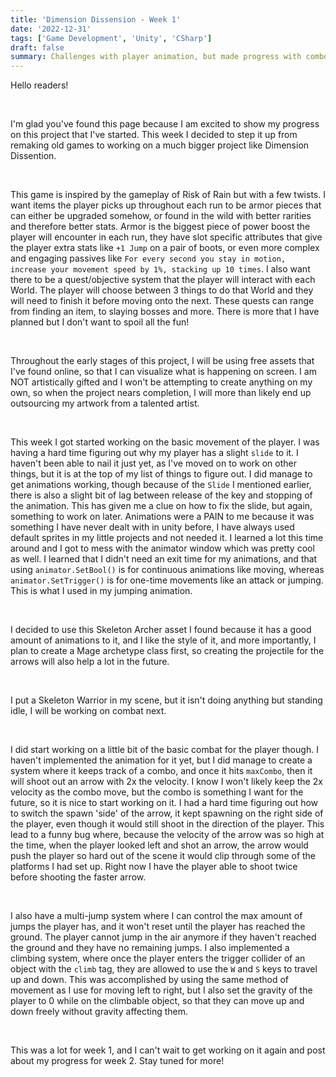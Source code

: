```yaml
---
title: 'Dimension Dissension - Week 1'
date: '2022-12-31'
tags: ['Game Development', 'Unity', 'CSharp']
draft: false
summary: Challenges with player animation, but made progress with combo tracking.
---
```


Hello readers!

‍

I'm glad you've found this page because I am excited to show my progress on this project that I've started. This week I decided to step it up from remaking old games to working on a much bigger project like Dimension Dissention.

‍

This game is inspired by the gameplay of Risk of Rain but with a few twists. I want items the player picks up throughout each run to be armor pieces that can either be upgraded somehow, or found in the wild with better rarities and therefore better stats. Armor is the biggest piece of power boost the player will encounter in each run, they have slot specific attributes that give the player extra stats like `+1 Jump` on a pair of boots, or even more complex and engaging passives like `For every second you stay in motion, increase your movement speed by 1%, stacking up 10 times`. I also want there to be a quest/objective system that the player will interact with each World. The player will choose between 3 things to do that World and they will need to finish it before moving onto the next. These quests can range from finding an item, to slaying bosses and more. There is more that I have planned but I don't want to spoil all the fun!

‍

Throughout the early stages of this project, I will be using free assets that I've found online, so that I can visualize what is happening on screen. I am NOT artistically gifted and I won't be attempting to create anything on my own, so when the project nears completion, I will more than likely end up outsourcing my artwork from a talented artist.

‍

This week I got started working on the basic movement of the player. I was having a hard time figuring out why my player has a slight `slide` to it. I haven't been able to nail it just yet, as I've moved on to work on other things, but it is at the top of my list of things to figure out. I did manage to get animations working, though because of the `Slide` I mentioned earlier, there is also a slight bit of lag between release of the key and stopping of the animation. This has given me a clue on how to fix the slide, but again, something to work on later. Animations were a PAIN to me because it was something I have never dealt with in unity before, I have always used default sprites in my little projects and not needed it. I learned a lot this time around and I got to mess with the animator window which was pretty cool as well. I learned that I didn't need an exit time for my animations, and that using `animator.SetBool()` is for continuous animations like moving, whereas `animator.SetTrigger()` is for one-time movements like an attack or jumping. This is what I used in my jumping animation.

‍

I decided to use this Skeleton Archer asset I found because it has a good amount of animations to it, and I like the style of it, and more importantly, I plan to create a Mage archetype class first, so creating the projectile for the arrows will also help a lot in the future.

‍

I put a Skeleton Warrior in my scene, but it isn't doing anything but standing idle, I will be working on combat next.

‍

I did start working on a little bit of the basic combat for the player though. I haven't implemented the animation for it yet, but I did manage to create a system where it keeps track of a combo, and once it hits `maxCombo`, then it will shoot out an arrow with 2x the velocity. I know I won't likely keep the 2x velocity as the combo move, but the combo is something I want for the future, so it is nice to start working on it. I had a hard time figuring out how to switch the spawn 'side' of the arrow, it kept spawning on the right side of the player, even though it would still shoot in the direction of the player. This lead to a funny bug where, because the velocity of the arrow was so high at the time, when the player looked left and shot an arrow, the arrow would push the player so hard out of the scene it would clip through some of the platforms I had set up. Right now I have the player able to shoot twice before shooting the faster arrow.

‍

I also have a multi-jump system where I can control the max amount of jumps the player has, and it won't reset until the player has reached the ground. The player cannot jump in the air anymore if they haven't reached the ground and they have no remaining jumps. I also implemented a climbing system, where once the player enters the trigger collider of an object with the `climb` tag, they are allowed to use the `W` and `S` keys to travel up and down. This was accomplished by using the same method of movement as I use for moving left to right, but I also set the gravity of the player to 0 while on the climbable object, so that they can move up and down freely without gravity affecting them.

‍

This was a lot for week 1, and I can't wait to get working on it again and post about my progress for week 2. Stay tuned for more!
